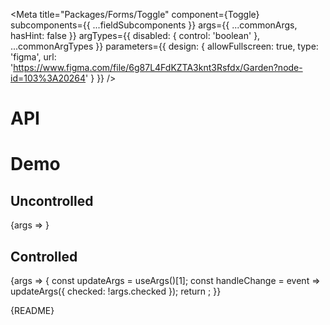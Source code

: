 
<Meta
  title="Packages/Forms/Toggle"
  component={Toggle}
  subcomponents={{ ...fieldSubcomponents }}
  args={{
    ...commonArgs,
    hasHint: false
  }}
  argTypes={{
    disabled: { control: 'boolean' },
    ...commonArgTypes
  }}
  parameters={{
    design: {
      allowFullscreen: true,
      type: 'figma',
      url: 'https://www.figma.com/file/6g87L4FdKZTA3knt3Rsfdx/Garden?node-id=103%3A20264'
    }
  }}
/>

# API

<ArgsTable />

# Demo

## Uncontrolled

<Canvas>
  <Story name="Uncontrolled">{args => <ToggleStory {...args} />}</Story>
</Canvas>

## Controlled

<Canvas>
  <Story name="Controlled" args={{ checked: false }}>
    {args => {
      const updateArgs = useArgs()[1];
      const handleChange = event => updateArgs({ checked: !args.checked });
      return <ToggleStory {...args} onChange={handleChange} />;
    }}
  </Story>
</Canvas>

<Markdown>{README}</Markdown>

